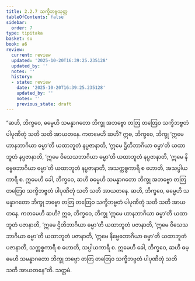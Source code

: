 ```yaml
---
title: 2.2.7 သက္ခိဘဗ္ဗသုတ္တ
tableOfContents: false
sidebar:
  order: 7
type: tipitaka
basket: su
book: a6
review:
  current: review
  updated: '2025-10-20T16:39:25.235128'
  updated_by: ''
  notes: ''
  history:
  - state: review
    date: '2025-10-20T16:39:25.235128'
    updated_by: ''
    notes: ''
    previous_state: draft
---
```



<DynamicBreadcrumb />


<ReviewStatus review={frontmatter.review} showDetails={true} />

<HypothesisAnnotation frontmatter={frontmatter} />

<Division number="71" book="a6" e="ch" v="16" p="372">

<Paragraph number="638" book="a6">
“ဆဟိ, ဘိက္ခဝေ, ဓမ္မေဟိ သမန္နာဂတော ဘိက္ခု အဘဗ္ဗော တတြ တတြေဝ သက္ခိဘဗ္ဗတံ ပါပုဏိတုံ သတိ သတိ အာယတနေ. ကတမေဟိ ဆဟိ? ဣဓ, ဘိက္ခဝေ, ဘိက္ခု ‘ဣမေ ဟာနဘာဂိယာ ဓမ္မာ’တိ ယထာဘူတံ နပ္ပဇာနာတိ, ‘ဣမေ ဌိတိဘာဂိယာ ဓမ္မာ’တိ ယထာဘူတံ နပ္ပဇာနာတိ, ‘ဣမေ ဝိသေသဘာဂိယာ ဓမ္မာ’တိ ယထာဘူတံ နပ္ပဇာနာတိ, ‘ဣမေ နိဗ္ဗေဓဘာဂိယာ ဓမ္မာ’တိ ယထာဘူတံ နပ္ပဇာနာတိ, အသက္ကစ္စကာရီ စ ဟောတိ, အသပ္ပါယကာရီ စ. ဣမေဟိ ခေါ, ဘိက္ခဝေ, ဆဟိ ဓမ္မေဟိ သမန္နာဂတော ဘိက္ခု အဘဗ္ဗော တတြ တတြေဝ သက္ခိဘဗ္ဗတံ ပါပုဏိတုံ သတိ သတိ အာယတနေ.
</Paragraph>

<Paragraph number="639" book="a6">
ဆဟိ, ဘိက္ခဝေ, ဓမ္မေဟိ သမန္နာဂတော ဘိက္ခု ဘဗ္ဗော တတြ တတြေဝ သက္ခိဘဗ္ဗတံ ပါပုဏိတုံ သတိ သတိ အာယတနေ. ကတမေဟိ ဆဟိ? ဣဓ, ဘိက္ခဝေ, ဘိက္ခု ‘ဣမေ ဟာနဘာဂိယာ ဓမ္မာ’တိ ယထာဘူတံ ပဇာနာတိ, ‘ဣမေ ဌိတိဘာဂိယာ ဓမ္မာ’တိ ယထာဘူတံ ပဇာနာတိ, ‘ဣမေ ဝိသေသဘာဂိယာ ဓမ္မာ’တိ ယထာဘူတံ ပဇာနာတိ, ‘ဣမေ နိဗ္ဗေဓဘာဂိယာ ဓမ္မာ’တိ ယထာဘူတံ ပဇာနာတိ, သက္ကစ္စကာရီ စ ဟောတိ, သပ္ပါယကာရီ စ. ဣမေဟိ ခေါ, ဘိက္ခဝေ, ဆဟိ ဓမ္မေဟိ သမန္နာဂတော ဘိက္ခု ဘဗ္ဗော တတြ တတြေဝ သက္ခိဘဗ္ဗတံ ပါပုဏိတုံ သတိ သတိ အာယတနေ”တိ.

</Paragraph>
</Division>

<Paragraph number="640" type="center" book="a6">
သတ္တမံ.
</Paragraph>